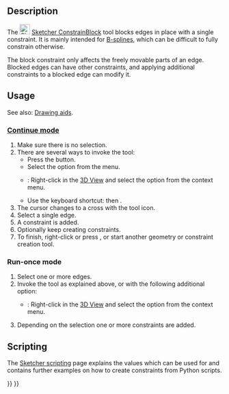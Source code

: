 <languages/>
<translate>

<!--T:8-->
{{Docnav
|[[Sketcher_ConstrainSymmetric|Symmetric]]
|[[Sketcher_ConstrainSnellsLaw|Refraction (Snell's law)]]
|[[Sketcher_Workbench|Sketcher]]
|IconL=Constraint_Symmetric.svg
|IconR=Sketcher_ConstrainSnellsLaw.svg‎
|IconC=Workbench_Sketcher.svg
}}

<!--T:1-->
{{GuiCommand
|Name=Sketcher ConstrainBlock
|MenuLocation=Sketch → Sketcher constraints → Constrain block
|Workbenches=[[Sketcher_Workbench|Sketcher]]
|Shortcut={{KEY|K}} {{KEY|B}}
|Version=0.17
|SeeAlso=[[Sketcher_ConstrainLock|Sketcher ConstrainLock]]
}}

==Description== <!--T:2-->

<!--T:3-->
The [[Image:Sketcher_ConstrainBlock.svg|24px]] [[Sketcher_ConstrainBlock|Sketcher ConstrainBlock]] tool blocks edges in place with a single constraint. It is mainly intended for [[Sketcher_CreateBSpline|B-splines]], which can be difficult to fully constrain otherwise.

<!--T:16-->
The block constraint only affects the freely movable parts of an edge. Blocked edges can have other constraints, and applying additional constraints to a blocked edge can modify it.

==Usage== <!--T:5-->

<!--T:17-->
See also: [[Sketcher_Workbench#Drawing_aids|Drawing aids]].

===[[Sketcher_Workbench#Continue_modes|Continue mode]]=== <!--T:18-->

<!--T:6-->
# Make sure there is no selection.
# There are several ways to invoke the tool:
#* Press the {{Button|[[Image:Sketcher_ConstrainBlock.svg|16px]] [[Sketcher_ConstrainBlock|Constrain block]]}} button.
#* Select the {{MenuCommand|Sketch → Sketcher constraints → [[Image:Sketcher_ConstrainBlock.svg|16px]] Constrain block}} option from the menu.
#* {{Version|1.0}}: Right-click in the [[3D_View|3D View]] and select the {{MenuCommand|Constrain → [[Image:Sketcher_ConstrainBlock.svg|16px]] Constrain block}} option from the context menu.
#* Use the keyboard shortcut: {{KEY|K}} then {{KEY|B}}.
# The cursor changes to a cross with the tool icon.
# Select a single edge.
# A constraint is added.
# Optionally keep creating constraints.
# To finish, right-click or press {{KEY|Esc}}, or start another geometry or constraint creation tool.

===Run-once mode=== <!--T:19-->

<!--T:20-->
# Select one or more edges.
# Invoke the tool as explained above, or with the following additional option:
#* {{Version|1.0}}: Right-click in the [[3D_View|3D View]] and select the {{MenuCommand|[[Image:Sketcher_ConstrainBlock.svg|16px]] Constrain block}} option from the context menu.
# Depending on the selection one or more constraints are added.

== Scripting == <!--T:14-->

</translate>
{{Code|code=Sketch.addConstraint(Sketcher.Constraint('Block', Edge))}}
<translate>

<!--T:15-->
The [[Sketcher_scripting|Sketcher scripting]] page explains the values which can be used for {{incode|Edge}} and contains further examples on how to create constraints from Python scripts.


<!--T:9-->
{{Docnav
|[[Sketcher_ConstrainSymmetric|Symmetric]]
|[[Sketcher_ConstrainSnellsLaw|Refraction (Snell's law)]]
|[[Sketcher_Workbench|Sketcher]]
|IconL=Constraint_Symmetric.svg
|IconR=Sketcher_ConstrainSnellsLaw.svg‎
|IconC=Workbench_Sketcher.svg
}}

</translate>
{{Sketcher_Tools_navi{{#translation:}}}}
{{Userdocnavi{{#translation:}}}}